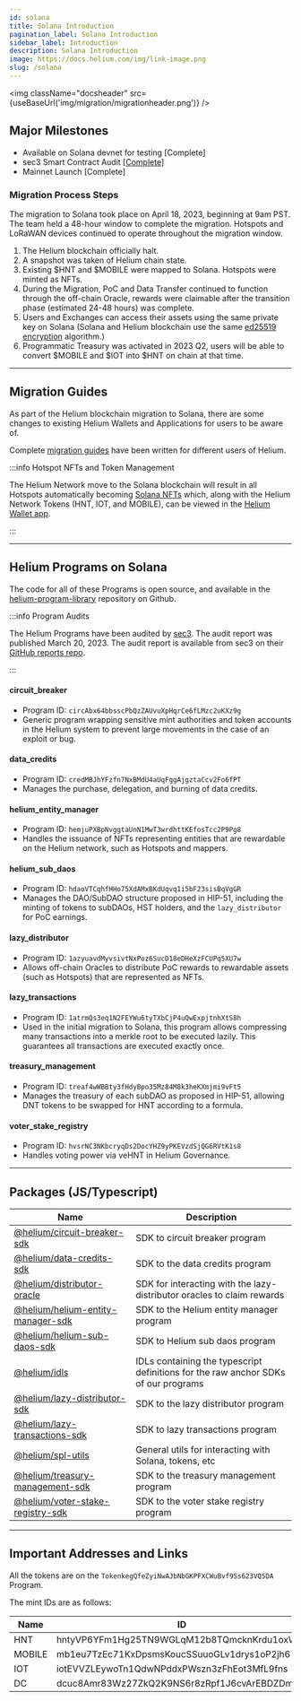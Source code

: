 ```yaml
---
id: solana
title: Solana Introduction
pagination_label: Solana Introduction
sidebar_label: Introduction
description: Solana Introduction
image: https://docs.helium.com/img/link-image.png
slug: /solana
---
```



<img className="docsheader" src={useBaseUrl('img/migration/migrationheader.png')} />

## Major Milestones

- Available on Solana devnet for testing [Complete]
- sec3 Smart Contract Audit
  [[Complete](https://github.com/sec3-service/reports/blob/master/reports/sec3_helium_program_library_report.pdf)]
- Mainnet Launch [Complete]

### Migration Process Steps

The migration to Solana took place on April 18, 2023, beginning at 9am PST. The team held a 48-hour
window to complete the migration. Hotspots and LoRaWAN devices continued to operate throughout the
migration window.

1. The Helium blockchain officially halt.
2. A snapshot was taken of Helium chain state.
3. Existing $HNT and $MOBILE were mapped to Solana. Hotspots were minted as NFTs.
4. During the Migration, PoC and Data Transfer continued to function through the off-chain Oracle,
   rewards were claimable after the transition phase (estimated 24-48 hours) was complete.
5. Users and Exchanges can access their assets using the same private key on Solana (Solana and
   Helium blockchain use the same [ed25519 encryption](https://en.wikipedia.org/wiki/EdDSA)
   algorithm.)
6. Programmatic Treasury was activated in 2023 Q2, users will be able to convert $MOBILE and $IOT
   into $HNT on chain at that time.

---

## Migration Guides

As part of the Helium blockchain migration to Solana, there are some changes to existing Helium
Wallets and Applications for users to be aware of.

Complete [migration guides](/solana/migration/) have been written for different users of Helium.

:::info Hotspot NFTs and Token Management

The Helium Network move to the Solana blockchain will result in all Hotspots automatically becoming
[Solana NFTs](https://solana.com/developers/nfts) which, along with the Helium Network Tokens (HNT,
IOT, and MOBILE), can be viewed in the [Helium Wallet app](/wallets/helium-wallet-app).

:::

---

## Helium Programs on Solana

The code for all of these Programs is open source, and available in the
[helium-program-library](https://github.com/helium/helium-program-library) repository on Github.

:::info Program Audits

The Helium Programs have been audited by [sec3](https://www.sec3.dev/). The audit report was
published March 20, 2023. The audit report is available from sec3 on their
[GitHub reports repo](https://github.com/sec3-service/reports/blob/master/reports/sec3_helium_program_library_report.pdf).

:::

#### circuit_breaker

- Program ID: `circAbx64bbsscPbQzZAUvuXpHqrCe6fLMzc2uKXz9g`
- Generic program wrapping sensitive mint authorities and token accounts in the Helium system to
  prevent large movements in the case of an exploit or bug.

#### data_credits

- Program ID: `credMBJhYFzfn7NxBMdU4aUqFggAjgztaCcv2Fo6fPT`
- Manages the purchase, delegation, and burning of data credits.

#### helium_entity_manager

- Program ID: `hemjuPXBpNvggtaUnN1MwT3wrdhttKEfosTcc2P9Pg8`
- Handles the issuance of NFTs representing entities that are rewardable on the Helium network, such
  as Hotspots and mappers.

#### helium_sub_daos

- Program ID: `hdaoVTCqhfHHo75XdAMxBKdUqvq1i5bF23sisBqVgGR`
- Manages the DAO/SubDAO structure proposed in HIP-51, including the minting of tokens to subDAOs,
  HST holders, and the `lazy_distributor` for PoC earnings.

#### lazy_distributor

- Program ID: `1azyuavdMyvsivtNxPoz6SucD18eDHeXzFCUPq5XU7w`
- Allows off-chain Oracles to distribute PoC rewards to rewardable assets (such as Hotspots) that
  are represented as NFTs.

#### lazy_transactions

- Program ID: `1atrmQs3eq1N2FEYWu6tyTXbCjP4uQwExpjtnhXtS8h`
- Used in the initial migration to Solana, this program allows compressing many transactions into a
  merkle root to be executed lazily. This guarantees all transactions are executed exactly once.

#### treasury_management

- Program ID: `treaf4wWBBty3fHdyBpo35Mz84M8k3heKXmjmi9vFt5`
- Manages the treasury of each subDAO as proposed in HIP-51, allowing DNT tokens to be swapped for
  HNT according to a formula.

#### voter_stake_registry

- Program ID: `hvsrNC3NKbcryqDs2DocYHZ9yPKEVzdSjQG6RVtK1s8`
- Handles voting power via veHNT in Helium Governance.

---

## Packages (JS/Typescript)

| Name                                                                                                                                 | Description                                                                        |
| ------------------------------------------------------------------------------------------------------------------------------------ | ---------------------------------------------------------------------------------- |
| [@helium/circuit-breaker-sdk](https://github.com/helium/helium-program-library/tree/master/packages/circuit-breaker-sdk)             | SDK to circuit breaker program                                                     |
| [@helium/data-credits-sdk](https://github.com/helium/helium-program-library/tree/master/packages/data-credits-sdk)                   | SDK to the data credits program                                                    |
| [@helium/distributor-oracle](https://github.com/helium/helium-program-library/tree/master/packages/distributor-oracle)               | SDK for interacting with the lazy-distributor oracles to claim rewards             |
| [@helium/helium-entity-manager-sdk](https://github.com/helium/helium-program-library/tree/master/packages/helium-entity-manager-sdk) | SDK to the Helium entity manager program                                           |
| [@helium/helium-sub-daos-sdk](https://github.com/helium/helium-program-library/tree/master/packages/helium-sub-daos-sdk)             | SDK to Helium sub daos program                                                     |
| [@helium/idls](https://github.com/helium/helium-program-library/tree/master/packages/idls)                                           | IDLs containing the typescript definitions for the raw anchor SDKs of our programs |
| [@helium/lazy-distributor-sdk](https://github.com/helium/helium-program-library/tree/master/packages/lazy-distributor-sdk)           | SDK to the lazy distributor program                                                |
| [@helium/lazy-transactions-sdk](https://github.com/helium/helium-program-library/tree/master/packages/lazy-transactions-sdk)         | SDK to lazy transactions program                                                   |
| [@helium/spl-utils](https://github.com/helium/helium-program-library/tree/master/packages/spl-utils)                                 | General utils for interacting with Solana, tokens, etc                             |
| [@helium/treasury-management-sdk](https://github.com/helium/helium-program-library/tree/master/packages/treasury-management-sdk)     | SDK to the treasury management program                                             |
| [@helium/voter-stake-registry-sdk](https://github.com/helium/helium-program-library/tree/master/packages/voter-stake-registry-sdk)   | SDK to the voter stake registry program                                            |

---

## Important Addresses and Links

All the tokens are on the `TokenkegQfeZyiNwAJbNbGKPFXCWuBvf9Ss623VQ5DA` Program.

The mint IDs are as follows:

| Name   | ID                                          |
| ------ | ------------------------------------------- |
| HNT    | hntyVP6YFm1Hg25TN9WGLqM12b8TQmcknKrdu1oxWux |
| MOBILE | mb1eu7TzEc71KxDpsmsKoucSSuuoGLv1drys1oP2jh6 |
| IOT    | iotEVVZLEywoTn1QdwNPddxPWszn3zFhEot3MfL9fns |
| DC     | dcuc8Amr83Wz27ZkQ2K9NS6r8zRpf1J6cvArEBDZDmm |
